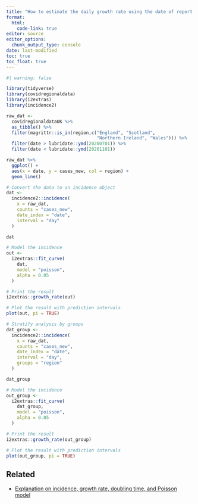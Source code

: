 ```yaml
---
title: "How to estimate the daily growth rate using the date of report stratified by groups?"
format: 
  html:
    code-link: true
editor: source
editor_options: 
  chunk_output_type: console
date: last-modified
toc: true
toc_float: true
---
```


```r
#| warning: false

library(tidyverse)
library(covidregionaldata)
library(i2extras)
library(incidence2)

raw_dat <- 
  covidregionaldataUK %>% 
  as_tibble() %>% 
  filter(magrittr::is_in(region,c("England", "Scotland", 
                                  "Northern Ireland", "Wales"))) %>% 
  filter(date > lubridate::ymd(20200701)) %>%
  filter(date < lubridate::ymd(20201101))

raw_dat %>%
  ggplot() +
  aes(x = date, y = cases_new, col = region) +
  geom_line()

# Convert the data to an incidence object
dat <- 
  incidence2::incidence(
    x = raw_dat, 
    counts = "cases_new",
    date_index = "date",
    interval = "day"
  )

dat

# Model the incidence
out <- 
  i2extras::fit_curve(
    dat, 
    model = "poisson", 
    alpha = 0.05
  )

# Print the result
i2extras::growth_rate(out)

# Plot the result with prediction intervals
plot(out, pi = TRUE)

# Stratify analysis by groups
dat_group <- 
  incidence2::incidence(
    x = raw_dat, 
    counts = "cases_new",
    date_index = "date",
    interval = "day",
    groups = "region"
  )

dat_group

# Model the incidence
out_group <- 
  i2extras::fit_curve(
    dat_group, 
    model = "poisson", 
    alpha = 0.05
  )

# Print the result
i2extras::growth_rate(out_group)

# Plot the result with prediction intervals
plot(out_group, pi = TRUE)
```

## Related

- [Explanation on incidence, growth rate, doubling time, and Poisson model](https://www.reconlearn.org/slides/outbreak-statistics/outbreak-statistics.html#28)
